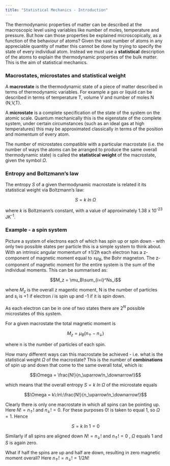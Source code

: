 ```yaml
---
title: "Statistical Mechanics - Introduction"
---
```


The thermodynamic properties of matter can be described at the macroscopic level using variables like number of moles, temperature and pressure. But how can those properties be explained microscopically, as a function of the behaviour of atoms? Given the vast number of atoms in any appreciable quantity of matter this cannot be done by trying to specify the state of every individual atom. Instead we must use a **statistical** description of the atoms to explain the thermodynamic properties of the bulk matter. This is the aim of statistical mechanics.


### Macrostates, microstates and statistical weight

A **macrostate** is the thermodynamic state of a piece of matter described in terms of thermodynamic variables. For example a gas or liquid can be described in terms of temperature T, volume V and number of moles N (N,V,T).

A **microstate** is a complete specification of the state of the system on the atomic scale. Quantum mechanically this is the eigenstate of the complete system, under certain circumstances (such as an ideal gas at high temperatures) this may be approximated classically in terms of the position and momentum of every atom.

The number of microstates compatible with a particular macrostate (i.e. the number of ways the atoms can be arranged to produce the same overall thermodynamic state) is called the **statistical weight** of the macrostate, given the symbol $\Omega$.


### Entropy and Boltzmann's law

The entropy $S$ of a given thermodynamic macrostate is related it its statistical weight via Boltzmann's law:

$$S = k\:ln\:\Omega$$

where $k$ is Boltzmann's constant, with a value of approximately 1.38 x 10<sup>-23</sup> JK<sup>-1</sup>. 


### Example - a spin system

Picture a system of electrons each of which has spin up or spin down - with only two possible states per particle this is a simple system to think about. With an intrinsic angular momentum of $\pm1/2\hbar$ each electron has a z-component of magnetic moment equal to $\pm\mu_B$, the Bohr magneton. The z-component of magnetic moment for the entire system is the sum of the individual moments. This can be summarised as:

$$M_z = \mu_B\sum_{i=i}^Ns_i$$

where $M_z$ is the overall z magentic moment, N is the number of particles and $s_i$ is +1 if electron $i$ is spin up and -1 if it is spin down. 

As each electron can be in one of two states there are $2^N$ possible microstates of this system.

For a given macrostate the total magnetic moment is 

$$M_z = \mu_B(n_\uparrow - n_\downarrow)$$

where n is the number of particles of each spin.

How many different ways can this macrostate be achieved - i.e. what is the statistical weight $\Omega$ of the macrostate? This is the number of **combinations** of spin up and down that come to the same overall total, which is:

$$\Omega = \frac{N!}{n_\uparrow!n_\downarrow!}$$

which means that the overall entropy $S = k\:ln\:\Omega$ of the microstate equals

$$\Omega = k\:ln\:\frac{N!}{n_\uparrow!n_\downarrow!}$$

Clearly there is only one macrostate in which all spins can be pointing up. Here $N! = n_\uparrow!$ and $n_\downarrow! = 0$. For these purposes $0!$ is taken to equal 1, so $\Omega = 1$. Hence

$$S = k\:ln\:1 = 0$$

Similarly if all spins are aligned down $N! = n_\downarrow!$ and $n_\uparrow! = 0$ , $\Omega$ equals 1 and $S$ is again zero.

What if half the spins are up and half are down, resulting in zero magnetic moment overall? Here $n_\uparrow! = n_\downarrow! = 1/2N!$






